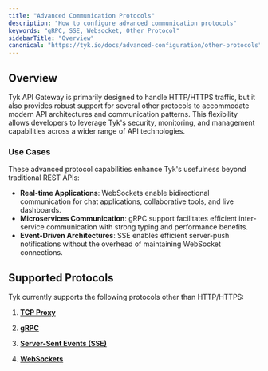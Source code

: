 ```yaml
---
title: "Advanced Communication Protocols"
description: "How to configure advanced communication protocols"
keywords: "gRPC, SSE, Websocket, Other Protocol"
sidebarTitle: "Overview"
canonical: "https://tyk.io/docs/advanced-configuration/other-protocols"
---
```


## Overview

Tyk API Gateway is primarily designed to handle HTTP/HTTPS traffic, but it also provides robust support for several other protocols to accommodate modern API architectures and communication patterns. This flexibility allows developers to leverage Tyk's security, monitoring, and management capabilities across a wider range of API technologies.

### Use Cases

These advanced protocol capabilities enhance Tyk's usefulness beyond traditional REST APIs:

-   **Real-time Applications**: WebSockets enable bidirectional communication for chat applications, collaborative tools, and live dashboards.
-   **Microservices Communication**: gRPC support facilitates efficient inter-service communication with strong typing and performance benefits.
-   **Event-Driven Architectures**: SSE enables efficient server-push notifications without the overhead of maintaining WebSocket connections.

## Supported Protocols

Tyk currently supports the following protocols other than HTTP/HTTPS:

1. **[TCP Proxy](/5.8/key-concepts/tcp-proxy)**

2. **[gRPC](/5.8/key-concepts/grpc-proxy)**

3. **[Server-Sent Events (SSE)](/5.8/advanced-configuration/sse-proxy)**

4. **[WebSockets](/5.8/advanced-configuration/websockets)**